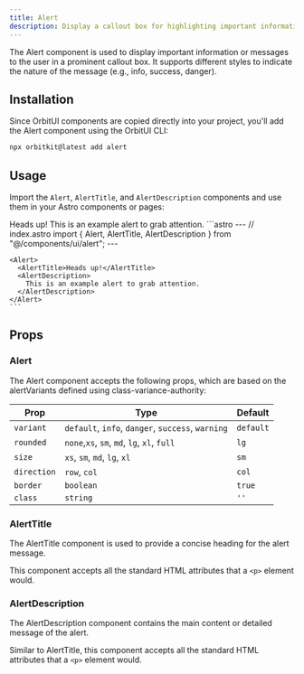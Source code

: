 ```yaml
---
title: Alert
description: Display a callout box for highlighting important information.
---
```



The Alert component is used to display important information or messages to the user in a prominent callout box. It supports different styles to indicate the nature of the message (e.g., info, success, danger).

## Installation

Since OrbitUI components are copied directly into your project, you'll add the Alert component using the OrbitUI CLI:

```bash
npx orbitkit@latest add alert
```

## Usage

Import the `Alert`, `AlertTitle`, and `AlertDescription` components and use them in your Astro components or pages:

<Tabs>
  <TabItem label="Preview">
    <PreviewCard>
      <Alert>
        <AlertTitle>Heads up!</AlertTitle>
        <AlertDescription>This is an example alert to grab attention.</AlertDescription>
      </Alert>
    </PreviewCard>
  </TabItem>
  <TabItem label="Code">
    ```astro
    ---
    // index.astro
    import { Alert, AlertTitle, AlertDescription } from "@/components/ui/alert";
    ---

    <Alert>
      <AlertTitle>Heads up!</AlertTitle>
      <AlertDescription>
        This is an example alert to grab attention.
      </AlertDescription>
    </Alert>
    ```
  </TabItem>
</Tabs>

## Props

### Alert

The Alert component accepts the following props, which are based on the alertVariants defined using class-variance-authority:

| Prop        | Type                                              | Default   |
| ----------- | ------------------------------------------------- | --------- |
| `variant`   | `default`, `info`, `danger`, `success`, `warning` | `default` |
| `rounded`   | `none`,`xs`, `sm`, `md`, `lg`, `xl`, `full`       | `lg`      |
| `size`      | `xs`, `sm`, `md`, `lg`, `xl`                      | `sm`      |
| `direction` | `row`, `col`                                      | `col`     |
| `border`    | `boolean`                                         | `true`    |
| `class`     | `string`                                          | `''`      |

### AlertTitle

The AlertTitle component is used to provide a concise heading for the alert message.

This component accepts all the standard HTML attributes that a `<p>` element would.

### AlertDescription

The AlertDescription component contains the main content or detailed message of the alert.

Similar to AlertTitle, this component accepts all the standard HTML attributes that a `<p>` element would.
